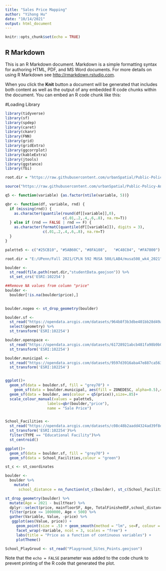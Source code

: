 ```yaml
---
title: "Sales Price Mapping"
author: "Yihong Hu"
date: "10/14/2021"
output: html_document
---
```


```r
knitr::opts_chunk$set(echo = TRUE)
```

## R Markdown

This is an R Markdown document. Markdown is a simple formatting syntax for authoring HTML, PDF, and MS Word documents. For more details on using R Markdown see <http://rmarkdown.rstudio.com>.

When you click the **Knit** button a document will be generated that includes both content as well as the output of any embedded R code chunks within the document. You can embed an R code chunk like this:

#Loading Library

```r

library(tidyverse)
library(sf)
library(spdep)
library(caret)
library(ckanr)
library(FNN)
library(grid)
library(gridExtra)
library(ggcorrplot)
library(kableExtra)
library(jtools)     
library(ggstance)
library(fbi)

root.dir = "https://raw.githubusercontent.com/urbanSpatial/Public-Policy-Analytics-Landing/master/DATA/"

source("https://raw.githubusercontent.com/urbanSpatial/Public-Policy-Analytics-Landing/master/functions.r")

q5 <- function(variable) {as.factor(ntile(variable, 5))}

qbr <- function(df, variable, rnd) {
  if (missing(rnd)) {
    as.character(quantile(round(df[[variable]],0),
                          c(.01,.2,.4,.6,.8), na.rm=T))
  } else if (rnd == FALSE | rnd == F) {
    as.character(formatC(quantile(df[[variable]]), digits = 3),
                 c(.01,.2,.4,.6,.8), na.rm=T)
  }
}

palette5 <- c("#25CB10", "#5AB60C", "#8FA108",   "#C48C04", "#FA7800")
```

```r

root.dir = "E:/UPenn/Fall 2021/CPLN 592 MUSA 508/LAB4/musa508_wk4_2021"

boulder <-
  st_read(file.path(root.dir,"studentData.geojson")) %>% 
  st_set_crs('ESRI:102254') 

##Remove NA values from column "price"
boulder <-
  boulder[!is.na(boulder$price),]
  

boulder.nogeo <- st_drop_geometry(boulder)

boulder.sf <-
  st_read("https://opendata.arcgis.com/datasets/964b8f3b3dbe401bb28d49ac93d29dc4_0.geojson")%>%
  select(geometry) %>%
  st_transform('ESRI:102254')

boulder.openspace <-
  st_read("https://opendata.arcgis.com/datasets/61728921abcb481fa98b9b07cfd7c95d_0.geojson") %>%
  st_transform('ESRI:102254')

boulder.municipal <-
  st_read("https://opendata.arcgis.com/datasets/9597d3916aba47e887ca563d5ac15938_0.geojson")%>%
  st_transform('ESRI:102254')


ggplot()+
  geom_sf(data = boulder.sf, fill = "grey70") +
    geom_sf(data = boulder.municipal, aes(fill = ZONEDESC, alpha=0.5),colour = "white") +
  geom_sf(data = boulder, aes(colour = q5(price)),size=.85)+
  scale_colour_manual(values = palette5,
                   labels=qbr(boulder,"price"),
                   name = "Sale Price")



```

```r
School_Facilities <- 
  st_read("https://opendata.arcgis.com/datasets/c08c48b2aadd4324ad39f8dca95e1755_0.geojson")%>%
  st_transform('ESRI:102254')%>%
  filter(TYPE == "Educational Facility")%>%
  st_centroid()

ggplot()+
  geom_sf(data = boulder.sf, fill = "grey70") +
  geom_sf(data = School_Facilities,colour = "green")

st_c <- st_coordinates

boulder <-
  boulder %>% 
    mutate(
      school_distance = nn_function(st_c(boulder), st_c(School_Facilities), 1))

st_drop_geometry(boulder) %>% 
  mutate(Age = 2021 - builtYear) %>%
  dplyr::select(price, mainfloorSF, Age, TotalFinishedSF,school_distance) %>%
  filter(price <= 1000000, Age < 500) %>%
  gather(Variable, Value, -price) %>% 
   ggplot(aes(Value, price)) +
     geom_point(size = .5) + geom_smooth(method = "lm", se=F, colour = "#FA7800") +
     facet_wrap(~Variable, ncol = 3, scales = "free") +
     labs(title = "Price as a function of continuous variables") +
     plotTheme()

School_PlayGroud <- st_read("Playground_Sites_Points.geojson")
```

Note that the `echo = FALSE` parameter was added to the code chunk to prevent printing of the R code that generated the plot.
